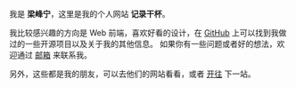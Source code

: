 
我是 **梁峰宁**，这里是我的个人网站 **记录干杯**。

我比较感兴趣的方向是 Web 前端，喜欢好看的设计，在 [GitHub](https://github.com/Lifeni) 上可以找到我做过的一些开源项目以及关于我的其他信息。<NewLine /> 如果你有一些问题或者好的想法，欢迎通过 [邮箱](mailto:liangfengning@foxmail.com) 来联系我。

另外，这些都是我的朋友，可以去他们的网站看看，或者 [开往](https://github.com/volfclub/travellings) 下一站。
